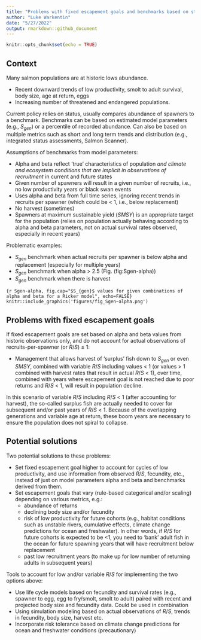 ```yaml
---
title: "Problems with fixed escapement goals and benchmarks based on stock-recruit models, in scenarios of variable and low productivity"
author: "Luke Warkentin"
date: "5/27/2022"
output: rmarkdown::github_document
---
```


```r
knitr::opts_chunk$set(echo = TRUE)
```

## Context

Many salmon populations are at historic lows abundance. 

* Recent downward trends of low productivity, smolt to adult survival, body size, age at return, eggs
* Increasing number of threatened and endangered populations. 

Current policy relies on status, usually compares abundance of spawners to a benchmark. Benchmarks can be based on estimated model parameters (e.g., $S_{gen}$)  or a percentile of recorded abundance. Can also be based on multiple metrics such as short and long term trends and distribution (e.g., integrated status assessments, Salmon Scanner).

Assumptions of benchmarks from model parameters:

* Alpha and beta reflect 'true' characteristics of population *and climate and ecosystem conditions that are implicit in observations of recruitment* in current and future states
* Given number of spawners will result in a given number of recruits, i.e., no low productivity years or black swan events
* Uses alpha and beta from full time series, ignoring recent trends in recruits per spawner (which could be < 1, i.e., below replacement)
* No harvest (sometimes)
* Spawners at maximum sustainable yield ($SMSY$) is an appropriate target for the population (relies on population actually behaving according to alpha and beta parameters, not on actual survival rates observed, especially in recent years)

Problematic examples: 

* $S_{gen}$ benchmark when actual recruits per spawner is below alpha and replacement (especially for multiple years)
* $S_{gen}$ benchmark when alpha > 2.5 (Fig. \ref(fig:Sgen-alpha))
* $S_{gen}$ benchmark when there is harvest


```{r Sgen-alpha, fig.cap="$S_{gen}$ values for given combinations of alpha and beta for a Ricker model", echo=FALSE}
knitr::include_graphics('figures/fig_Sgen~alpha.png')
```

## Problems with fixed escapement goals

If fixed escapement goals are set based on alpha and beta values from historic observations only, and do not account for actual observations of recruits-per-spawner (or $R/S$) $\leq$ 1:

* Management that allows harvest of 'surplus' fish down to $S_{gen}$ or even $SMSY$, combined with variable $R/S$ including values < 1 (or values > 1 combined with harvest rates that result in actual $R/S$ < 1), over time, combined with years where escapement goal is not reached due to poor returns and $R/S$ < 1, will result in population decline. 

In this scenario of variable $R/S$ including $R/S$ < 1 (after accounting for harvest), the so-called surplus fish are actually needed to cover for subsequent and/or past years of $R/S$ < 1. Because of the overlapping generations and variable age at return, these boom years are necessary to ensure the population does not spiral to collapse. 

## Potential solutions

Two potential solutions to these problems:

* Set fixed escapement goal higher to account for cycles of low productivity, and use information from observed $R/S$, fecundity, etc., instead of just on model parameters alpha and beta and benchmarks derived from them.
* Set escapement goals that vary (rule-based categorical and/or scaling) depending on various metrics, e.g.:
  * abundance of returns
  * declining body size and/or fecundity
  * risk of low productivity for future cohorts (e.g., habitat conditions such as unstable rivers, cumulative effects, climate change predictions for ocean and freshwater). In other words, if $R/S$ for future cohorts is expected to be <1, you need to 'bank' adult fish in the ocean for future spawning years that will have recruitment below replacement
  * past low recruitment years (to make up for low number of returning adults in subsequent years)

Tools to account for low and/or variable $R/S$ for implementing the two options above: 

* Use life cycle models based on fecundity and survival rates (e.g., spawner to egg, egg to fry/smolt, smolt to adult) paired with recent and projected body size and fecundity data. Could be used in combination
* Using simulation modeling based on actual observations of $R/S$, trends in fecundity, body size, harvest etc.
* Incorporate risk tolerance based on climate change predictions for ocean and freshwater conditions (precautionary)
 

<!--
```r
summary(cars)
```

## Including Plots

You can also embed plots, for example:

```r
plot(pressure)
```

Note that the `echo = FALSE` parameter was added to the code chunk to prevent printing of the R code that generated the plot.

-->